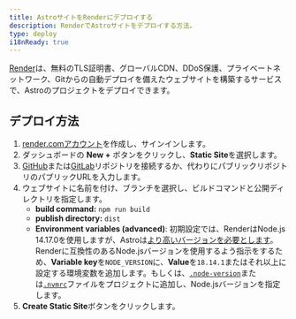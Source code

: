 ```yaml
---
title: AstroサイトをRenderにデプロイする
description: RenderでAstroサイトをデプロイする方法。
type: deploy
i18nReady: true
---
```


[Render](https://render.com/)は、無料のTLS証明書、グローバルCDN、DDoS保護、プライベートネットワーク、Gitからの自動デプロイを備えたウェブサイトを構築するサービスで、Astroのプロジェクトをデプロイできます。

## デプロイ方法

1. [render.comアカウント](https://dashboard.render.com/)を作成し、サインインします。
2. ダッシュボードの **New +** ボタンをクリックし、**Static Site**を選択します。
3. [GitHub](https://github.com/)または[GitLab](https://about.gitlab.com/)リポジトリを接続するか、代わりにパブリックリポジトリのパブリックURLを入力します。
4. ウェブサイトに名前を付け、ブランチを選択し、ビルドコマンドと公開ディレクトリを指定します。
   - **build command:** `npm run build`
   - **publish directory:** `dist`
   - **Environment variables (advanced)**: 初期設定では、RenderはNode.js 14.17.0を使用しますが、Astroは[より高いバージョンを必要とします](/ja/install/auto/#前提条件)。Renderに互換性のあるNode.jsバージョンを使用するよう指示をするため、**Variable key**を`NODE_VERSION`に、**Value**を`18.14.1`またはそれ以上に設定する環境変数を追加します。もしくは、[`.node-version`](https://render.com/docs/node-version)または[`.nvmrc`](https://render.com/docs/node-version)ファイルをプロジェクトに追加し、Node.jsバージョンを指定します。
5. **Create Static Site**ボタンをクリックします。